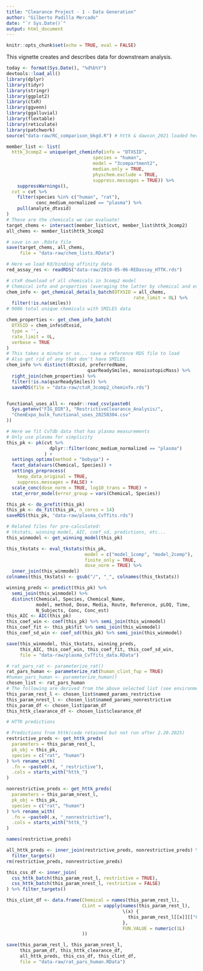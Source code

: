 ```yaml
---
title: "Clearance Project - 1 - Data Generation"
author: "Gilberto Padilla Mercado"
date: "`r Sys.Date()`"
output: html_document
---
```


```r
knitr::opts_chunk$set(echo = TRUE, eval = FALSE)
```

This vignette creates and describes data for downstream analysis.

```r
today <- format(Sys.Date(), "%d%b%Y")
devtools::load_all()
library(dplyr)
library(tidyr)
library(stringr)
library(ggplot2)
library(ctxR)
library(ggvenn)
library(ggalluvial)
library(flextable)
library(reticulate)
library(patchwork)
source("data-raw/RC_comparison_bkgd.R") # httk & dawson_2021 loaded here
```


```r
member_list <- list(
  httk_3comp2 = unique(get_cheminfo(info = "DTXSID",
                                species = "human",
                                model = "3compartment2",
                                median.only = TRUE,
                                physchem.exclude = TRUE,
                                suppress.messages = TRUE)) %>% 
    suppressWarnings(),
  cvt = cvt %>% 
    filter(species %in% c("human", "rat"),
           conc_medium_normalized == "plasma") %>%
    pull(analyte_dtxsid)
)
# These are the chemicals we can evaluate!
target_chems <- intersect(member_list$cvt, member_list$httk_3comp2)
all_chems <- member_list$httk_3comp2

# save in an .Rdata file
save(target_chems, all_chems,
     file = "data-raw/chem_lists.RData")

```

```r
# Here we load Kd/binding affinity data
red_assay_res <- readRDS("data-raw/2019-05-06-REDassay_HTTK.rds")

# ctxR download of all chemicals in 3comp2 model
# Chemical info and properties (averaging the latter by chemical and experimental/predicted)
chem_info <- get_chemical_details_batch(DTXSID = all_chems,
                                               rate_limit = 0L) %>%
  filter(!is.na(smiles))
# 9086 total unique chemicals with SMILES data

chem_properties <- get_chem_info_batch(
  DTXSID = chem_info$dtxsid,
  type = '', 
  rate_limit = 0L,
  verbose = TRUE
) 
# This takes a minute or so... save a reference RDS file to load
# Also get rid of any that don't have SMILES
chem_info %>% distinct(dtxsid, preferredName,
                              qsarReadySmiles, monoisotopicMass) %>%
  right_join(chem_properties) %>%
  filter(!is.na(qsarReadySmiles)) %>%
  saveRDS(file = "data-raw/ctxR_3comp2_cheminfo.rds")


functional_uses_all <- readr::read_csv(paste0(
  Sys.getenv("FIG_DIR"), "RestrictiveClearance_Analysis/",
  "ChemExpo_bulk_functional_uses_20250304.csv"
))

```

```r
# Here we fit CvTdb data that has plasma measurements
# Only use plasma for simplicity
this_pk <- pk(cvt %>% 
                dplyr::filter(conc_medium_normalized == "plasma")
              ) +
  settings_optimx(method = "bobyqa") +
  facet_data(vars(Chemical, Species)) +
  settings_preprocess(
    keep_data_original = TRUE,
    suppress.messages = FALSE) +
  scale_conc(dose_norm = TRUE, log10_trans = TRUE) +
  stat_error_model(error_group = vars(Chemical, Species))

this_pk <- do_prefit(this_pk)
this_pk <- do_fit(this_pk, n_cores = 14)
saveRDS(this_pk, "data-raw/plasma_CvTfits.rds")

# Related files for pre-calculated:
# tkstats, winning model, AIC, coef_sd, predictions, etc...
this_winmodel <- get_winning_model(this_pk)

this_tkstats <- eval_tkstats(this_pk,
                             model = c("model_1comp", "model_2comp"),
                             finite_only = TRUE,
                             dose_norm = TRUE) %>%
  inner_join(this_winmodel)
colnames(this_tkstats) <- gsub("/", "_", colnames(this_tkstats))

winning_preds <- predict(this_pk) %>%
  semi_join(this_winmodel) %>%
  distinct(Chemical, Species, Chemical_Name,
           model, method, Dose, Media, Route, Reference, pLOQ, Time,
           N_Subjects, Conc, Conc_est)
this_AIC <- AIC(this_pk)
this_coef_win <- coef(this_pk) %>% semi_join(this_winmodel)
this_coef_fit <- this_pk$fit %>% semi_join(this_winmodel)
this_coef_sd_win <- coef_sd(this_pk) %>% semi_join(this_winmodel)

save(this_winmodel, this_tkstats, winning_preds,
     this_AIC, this_coef_win, this_coef_fit, this_coef_sd_win,
     file = "data-raw/plasma_CvTfits_data.RData")
```

```r

# rat_pars_rat <- parameterize_rat()
rat_pars_human <- parameterize_rat(human_clint_fup = TRUE)
#human_pars_human <- parameterize_human()
chosen_list <- rat_pars_human
# The following are derived from the above selected list (see environment)
this_param_rest_l <- chosen_list$named_params_restrictive
this_param_nrest_l <- chosen_list$named_params_nonrestrictive
this_param_df <- chosen_list$param_df
this_httk_clearance_df <- chosen_list$clearance_df

# HTTK predictions

# Predictions from httk(code retained but not run after 2.20.2025)
restrictive_preds <- get_httk_preds(
  parameters = this_param_rest_l,
  pk_obj = this_pk,
  species = c("rat", "human")
) %>% rename_with(
  .fn = ~paste0(.x, "_restrictive"),
  .cols = starts_with("httk_")
)

nonrestrictive_preds <- get_httk_preds(
  parameters = this_param_nrest_l,
  pk_obj = this_pk,
  species = c("rat", "human")
) %>% rename_with(
  .fn = ~paste0(.x, "_nonrestrictive"),
  .cols = starts_with("httk_")
)

names(restrictive_preds)

all_httk_preds <- inner_join(restrictive_preds, nonrestrictive_preds) %>%
  filter_targets()
rm(restrictive_preds, nonrestrictive_preds)

this_css_df <- inner_join(
  css_httk_batch(this_param_rest_l, restrictive = TRUE),
  css_httk_batch(this_param_nrest_l, restrictive = FALSE)
) %>% filter_targets()

this_clint_df <- data.frame(Chemical = names(this_param_rest_l),
                            CLint = vapply(names(this_param_rest_l),
                                           \(x) {
                                             this_param_rest_l[[x]][["Clint"]]
                                           },
                                           FUN.VALUE = numeric(1L)
                            ))

save(this_param_rest_l, this_param_nrest_l,
     this_param_df, this_httk_clearance_df,
     all_httk_preds, this_css_df, this_clint_df,
     file = "data-raw/rat_pars_human.RData")
```

